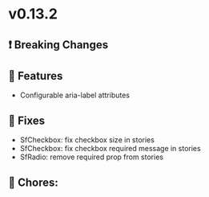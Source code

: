 
<Meta title="Releases/v0.13.x - Latest/v0.13.2 - Latest/Change log" />

# v0.13.2

## ❗ Breaking Changes


## 🚀 Features

- Configurable aria-label attributes

## 🐛 Fixes

- SfCheckbox: fix checkbox size in stories
- SfCheckbox: fix checkbox required message in stories
- SfRadio: remove required prop from stories

## 🧹 Chores:
